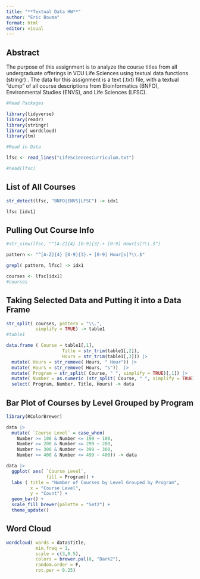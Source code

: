 ```yaml
---
title: "**Textual Data HW**"
author: "Eric Bouma"
format: html
editor: visual
---
```


## **Abstract**

The purpose of this assignment is to analyze the course titles from all undergraduate offerings in VCU Life Sciences using textual data functions (stringr) . The data for this assignment is a text (.txt) file, with a textual "dump" of all course descriptions from Bioinformatics (BNFO), Environmental Studies (ENVS), and Life Sciences (LFSC).

```r

#Read Packages

library(tidyverse)
library(readr)
library(stringr)
library( wordcloud)
library(tm)

```



```r
#Read in Data

lfsc <- read_lines("LifeSciencesCurriculum.txt")

#head(lfsc)

```
## **List of All Courses**
```r

str_detect(lfsc, "BNFO|ENVS|LFSC") -> idx1

lfsc [idx1]

```
## **Pulling Out Course Info**
```r

#str_view(lfsc, "^[A-Z]{4} [0-9]{3}.+ [0-9] Hour[s]?\\.$")

pattern <- "^[A-Z]{4} [0-9]{3}.+ [0-9] Hour[s]?\\.$"

grepl( pattern, lfsc) -> idx1

courses <- lfsc[idx1]
#courses

```
## **Taking Selected Data and Putting it into a Data Frame**
```r

str_split( courses, pattern = "\\.",
           simplify = TRUE) -> table1
#table1

data.frame ( Course = table1[,1],
                     Title = str_trim(table1[,2]),
                     Hours = str_trim(table1[,3])) |>
  mutate( Hours = str_remove( Hours, " Hour")) |>
  mutate( Hours = str_remove( Hours, "s"))  |>
  mutate( Program = str_split( Course, " ", simplify = TRUE)[,1]) |>
  mutate( Number = as.numeric (str_split( Course, " ", simplify = TRUE)[,2])) |>
  select( Program, Number, Title, Hours) -> data
```

## **Bar Plot of Courses by Level Grouped by Program**
```r

library(RColorBrewer)

data |>
  mutate( `Course Level` = case_when(
    Number >= 100 & Number <= 199 ~ 100,
    Number >= 200 & Number <= 299 ~ 200,
    Number >= 300 & Number <= 399 ~ 300,
    Number >= 400 & Number <= 499 ~ 400)) -> data

data |>
  ggplot( aes( `Course Level`,
               fill = Program)) +
  labs ( title = "Number of Courses by Level Grouped by Program",
         x = "Course Level",
         y = "Count") +
  geom_bar() +
  scale_fill_brewer(palette = "Set2") +
  theme_update()

```

## **Word Cloud**
```r

wordcloud( words = data$Title,
           min.freq = 1,
           scale = c(3,0.5),
           colors = brewer.pal(8, "Dark2"),
           random.order = F,
           rot.per = 0.25)


```

